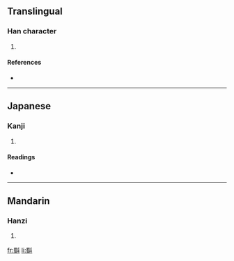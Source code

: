 ==Translingual==

===Han character===
{{Han char|rn=68|rad=斗|as=13|sn=17|four=|canj=田戈卜十 (WIYJ)}}

# {{defn|Han|sort=斗13}}

====References====
* {{Han ref|kx=0478.290|dkj=13529|dj=0837.190|hdz=32256.100|uh=65A3|ud=26019}}

----

==Japanese==

===Kanji===
{{ja-kanji|grade=|rs=斗13}}

# {{defn|Japanese}}

====Readings====
* {{ja-readings|on=[[しゅく]] (shuku), [[とう]] (tō), [[つ]] (tsu), [[しょく]] (shoku), [[そく]] (soku)|kun=[[かえあう]] (kaeau), [[くらべる]] (kuraberu), [[はかる]] (hakaru)}}

----

==Mandarin==

===Hanzi===
{{cmn-hanzi|pin=[[chù]] ([[chu4]])|wg=ch'u<sup>4</sup>}}

# {{defn|Mandarin}}

[[fr:斣]]
[[li:斣]]